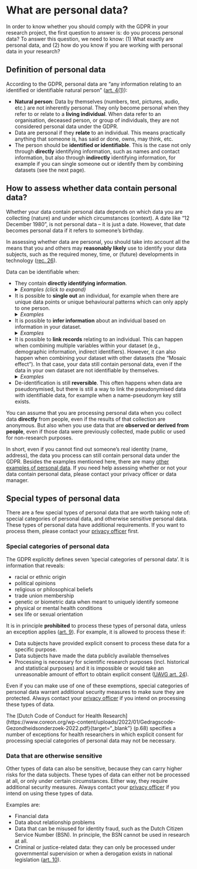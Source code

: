 # What are personal data? {#personal-data}

In order to know whether you should comply with the GDPR in your research 
project, the first question to answer is: do you process personal data? To 
answer this question, we need to know: (1) What exactly are personal data, 
and (2) how do you know if you are working with personal data in your research?

## Definition of personal data {#definition-personal-data}

According to the GDPR, personal data are “any information relating to an 
identified or identifiable natural person” 
([art. 4(1)](https://gdpr-info.eu/art-4-gdpr/){target="_blank"}):

- **Natural person**: Data by themselves (numbers, text, pictures, audio, etc.) 
are not inherently personal. They only become personal when they refer to or 
relate to a **living individual**. When data refer to an organisation, 
deceased person, or group of individuals, they are not considered personal data 
under the GDPR.
- Data are personal if they **relate** to an individual. This means practically 
anything that someone is, has said or done, owns, may think, etc. 
- The person should be **identified or identifiable**. This is the case not 
only through **directly** identifying information, such as names and contact 
information, but also through **indirectly** identifying information, for 
example if you can single someone out or identify them by combining datasets 
(see the next page).

## How to assess whether data contain personal data? {#personal-data-assess}

Whether your data contain personal data depends on which data you are 
collecting (nature) and under which circumstances (context). A date like 
“12 December 1980”, is not personal data – it is just a date. However, that 
date becomes personal data if it refers to someone’s birthday.  

In assessing whether data are personal, you should take into account all the 
means that you and others may **reasonably likely** use to identify your data 
subjects, such as the required money, time, or (future) developments in 
technology ([rec. 26](https://gdpr-info.eu/recitals/no-26/){target="_blank"}).  

Data can be identifiable when:

- They contain **directly identifying information**.<br>
<details><summary><i>Examples (click to expand)</i></summary>
  name, image, video recording, audio recording, patient number, IP address, 
  email address, phone number, location data, social media data
  <br><br>
</details>
- It is possible to **single out** an individual, for example when there are 
unique data points or unique behavioural patterns which can only apply to one 
person.<br>
<details><summary><i>Examples</i></summary>
  <ul>
    <li>You have a data subject who is 2.10 meters tall. If this is a unique 
    value in your dataset, this distinguishes this person from others and thus 
    can make them identifiable.</li>
    <li>You have a data subject who only follows far-right accounts on Twitter. 
    If they are the only one in your dataset who do so, this distinguishes this 
    person from others and can make them identifiable.</li>
  </ul>
  <br>
</details>
- It is possible to **infer information** about an individual based on information
in your dataset.<br>
<details><summary><i>Examples</i></summary>
<ul>
  <li>Inferring a medical condition based on registered medications.</li>
  <li>Guessing that someone lives in a certain neighbourhood based on where they go to school.</li>
</ul>
<br>
</details>
- It is possible to **link records** relating to an individual. This can happen 
when combining multiple variables within your dataset (e.g., demographic 
information, indirect identifiers). However, it can also happen when combining 
your dataset with other datasets (the "Mosaic effect"). In that case, your data 
still contain personal data, even if the data in your own dataset are not 
identifiable by themselves.<br>
<details><summary><i>Examples</i></summary>
  Linkage is often possible with demographic information (age, 
  gender, country of origin, education, workplace information, etc.) and 
  indirect identifiers (pseudonyms, device ID, etc.), for example:
  <ul>
    <li>In the year 2000, 
    [87% of the United States population](https://dataprivacylab.org/projects/identifiability/paper1.pdf){target="_blank"} 
    was found to be identifiable using a combination of their ZIP code, gender 
    and date of birth. You can see for yourself on 
    [this website](https://cpg.doc.ic.ac.uk/individual-risk/){target="_blank"}.</li>
    <li>An agricultural company’s Uniek Bedrijfsnummer (UBN) can be used to 
    search for the address of the company in the 
    [I&R mobile app](https://www.rvo.nl/onderwerpen/identificatie-en-registratie-dieren/app-ir-dieren){target="_blank"}. 
    Often, this address is also the owner’s home address.</li>
    <li>Geographical data tracking individuals are particularly sensitive 
    because of the multiplicity of data points. 
    [This video](https://www.youtube.com/watch?v=Pivd71NYKDA){target="_blank"} 
    nicely explains why.</li>
  </ul>
  <br>
</details>
- De-identification is still **reversible**. This often happens when data are 
pseudonymised, but there is still a way to link the pseudonymised data with 
identifiable data, for example when a name-pseudonym key still exists.

:::fyi
You can assume that you are processing personal data when you collect data 
**directly** from people, even if the results of that collection are anonymous. But 
also when you use data that are **observed or derived from people**, even if those
data were previously collected, made public or used for non-research purposes.
:::

In short, even if you cannot find out someone’s real identity (name, address), 
the data you process can still contain personal data under the GDPR. Besides 
the examples mentioned here, there are many 
[other examples of personal data](https://intranet.uu.nl/system/files/documenten/categories-of-personal-information-en.pdf){target="_blank"}. 
If you need help assessing whether or not your data contain personal data, 
please contact your [privacy officer or data manager]{#support}.

## Special types of personal data {#special-types-personal-data}
There are a few special types of personal data that are worth taking note of: 
special categories of personal data, and otherwise sensitive personal data. 
These types of personal data have additional requirements. If you want to 
process them, please contact your [privacy officer](#support) first.

### Special categories of personal data
The GDPR explicitly defines seven ‘special categories of personal data’. It is 
information that reveals:

- racial or ethnic origin
- political opinions
- religious or philosophical beliefs
- trade union membership
- genetic or biometric data when meant to uniquely identify someone
- physical or mental health conditions
- sex life or sexual orientation

It is in principle **prohibited** to process these types of personal data, 
unless an exception applies 
([art. 9](https://gdpr-info.eu/art-9-gdpr/){target="_blank"}). 
For example, it is allowed to process these if:

- Data subjects have provided explicit consent to process these data for a 
specific purpose.
- Data subjects have made the data publicly available themselves
- Processing is necessary for scientific research purposes (incl. historical 
and statistical purposes) and it is impossible or would take an unreasonable
amount of effort to obtain explicit consent 
([UAVG art. 24](https://wetten.overheid.nl/BWBR0040940/2021-07-01#Hoofdstuk3){target="_blank"}).

Even if you can make use of one of these exemptions, special categories of 
personal data warrant additional security measures to make sure they are 
protected. Always contact your [privacy officer](#support) if you intend on 
processing these types of data.

:::note
The [Dutch Code of Conduct for Health Research](https://www.coreon.org/wp-content/uploads/2022/01/Gedragscode-Gezondheidsonderzoek-2022.pdf}{target="_blank"}
(p.68) specifies a number of exceptions for health researchers in which explicit 
consent for processing special categories of personal data may not be necessary.
:::


### Data that are otherwise sensitive
Other types of data can also be sensitive, because they can carry higher risks 
for the data subjects. These types of data can either not be processed at all, 
or only under certain circumstances. Either way, they require additional 
security measures. Always contact your [privacy officer](#support)
if you intend on using these types of data.

Examples are:

- Financial data
- Data about relationship problems
- Data that can be misused for identity fraud, such as the Dutch Citizen 
Service Number (BSN). In principle, the BSN cannot be used in research at all.
- Criminal or justice-related data: they can only be processed under 
governmental supervision or when a derogation exists in national legislation 
([art. 10](https://gdpr-info.eu/art-10-gdpr/){target="_blank"}).